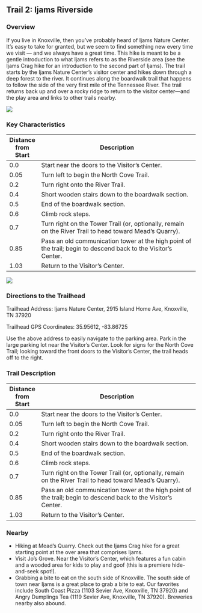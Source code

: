 ## Trail 2: Ijams Riverside

### Overview

If you live in Knoxville, then you've probably heard of Ijams Nature Center. It’s easy to take for granted, but we seem to find something new every time we visit — and we always have a great time. This hike is meant to be a gentle introduction to what Ijams refers to as the Riverside area (see the Ijams Crag hike for an introduction to the second part of Ijams). The trail starts by the Ijams Nature Center's visitor center and hikes down through a deep forest to the river. It continues along the boardwalk trail that happens to follow the side of the very first mile of the Tennessee River. The trail returns back up and over a rocky ridge to return to the visitor center—and the play area and links to other trails nearby.

![](img/trail-02-figure-01.jpg)

### Key Characteristics

| Distance from Start | Description                                                                                                    |
|---------------------|----------------------------------------------------------------------------------------------------------------|
| 0.0                 | Start near the doors to the Visitor's Center.                                                                  |
| 0.05                | Turn left to begin the North Cove Trail.                                                                       |
| 0.2                 | Turn right onto the River Trail.                                                                               |
| 0.4                 | Short wooden stairs down to the boardwalk section.                                                             |
| 0.5                 | End of the boardwalk section.                                                                                  |
| 0.6                 | Climb rock steps.                                                                                              |
| 0.7                 | Turn right on the Tower Trail (or, optionally, remain on the River Trail to head toward Mead's Quarry).        |
| 0.85                | Pass an old communication tower at the high point of the trail; begin to descend back to the Visitor's Center. |
| 1.03                | Return to the Visitor's Center.                                                                                |

![](maps/trail-02-map.jpeg)

### Directions to the Trailhead

Trailhead Address: Ijams Nature Center, 2915 Island Home Ave, Knoxville, TN 37920

Trailhead GPS Coordinates: 35.95612, -83.86725

Use the above address to easily navigate to the parking area. Park in the large parking lot near the Visitor's Center. Look for signs for the North Cove Trail; looking toward the front doors to the Visitor's Center, the trail heads off to the right.

### Trail Description

| Distance from Start | Description                                                                                                    |
|---------------------|----------------------------------------------------------------------------------------------------------------|
| 0.0                 | Start near the doors to the Visitor's Center.                                                                  |
| 0.05                | Turn left to begin the North Cove Trail.                                                                       |
| 0.2                 | Turn right onto the River Trail.                                                                               |
| 0.4                 | Short wooden stairs down to the boardwalk section.                                                             |
| 0.5                 | End of the boardwalk section.                                                                                  |
| 0.6                 | Climb rock steps.                                                                                              |
| 0.7                 | Turn right on the Tower Trail (or, optionally, remain on the River Trail to head toward Mead's Quarry).        |
| 0.85                | Pass an old communication tower at the high point of the trail; begin to descend back to the Visitor's Center. |
| 1.03                | Return to the Visitor's Center.                                                                                |

### Nearby

-   Hiking at Mead's Quarry. Check out the Ijams Crag hike for a great starting point at the over area that comprises Ijams.
-   Visit Jo's Grove. Near the Visitor's Center, which features a fun cabin and a wooded area for kids to play and goof (this is a premiere hide-and-seek spot!).
-   Grabbing a bite to eat on the south side of Knoxville. The south side of town near Ijams is a great place to grab a bite to eat. Our favorites include South Coast Pizza (1103 Sevier Ave, Knoxville, TN 37920) and Angry Dumplings Tea (1119 Sevier Ave, Knoxville, TN 37920). Breweries nearby also abound.

